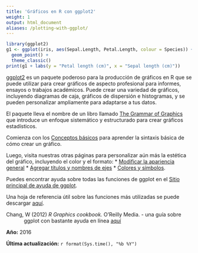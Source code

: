 ```yaml
---
title: 'Gráficos en R con ggplot2'
weight: 1
output: html_document
aliases: /plotting-with-ggplot/
---
```


```r
library(ggplot2)
g1 <- ggplot(iris, aes(Sepal.Length, Petal.Length, colour = Species)) +
  geom_point() +
  theme_classic()
print(g1 + labs(y = "Petal length (cm)", x = "Sepal length (cm)"))
```
 

[ggplot2](https://ggplot2.tidyverse.org) es un paquete poderoso para la producción de gráficos en R que se puede utilizar para crear gráficos de aspecto profesional para informes, ensayos o trabajos académicos. Puede crear una variedad de gráficos, incluyendo diagramas de caja, gráficos de dispersión e histogramas, y se pueden personalizar ampliamente para adaptarse a tus datos.

El paquete lleva el nombre de un libro llamado [The Grammar of Graphics](https://books.google.com.au/books/about/The_Grammar_of_Graphics.html?id=ZiwLCAAAQBAJ&source=kp_cover&hl=en)  que introduce un enfoque sistemático y estructurado para crear gráficos estadísticos.

Comienza con los [Conceptos básicos](/graphics/ggplot/ggplot-basics) para aprender la sintaxis básica de cómo crear un gráfico.

Luego, visita nuestras otras páginas para personalizar aún más la estética del gráfico, incluyendo el color y el formato:
* [Modificar la apariencia general](/graphics/ggplot/ggplot-appearance/)
* [Agregar títulos y nombres de ejes](/graphics/ggplot/ggplot-labels/)
* [Colores y símbolos](/graphics/ggplot/ggplot-colour-shapes/).

Puedes encontrar ayuda sobre todas las funciones de ggplot en el [Sitio principal de ayuda de ggplot](https://ggplot2.tidyverse.org).

Una hoja de referencia útil sobre las funciones más utilizadas se puede descargar [aquí](https://raw.githubusercontent.com/rstudio/cheatsheets/main/data-visualization.pdf).

<p style="margin-left: .5in; text-indent: -.5in;">Chang, W (2012) *R Graphics cookbook.* O'Reilly Media. - una guía sobre ggplot con bastante ayuda en línea [aquí](http://www.cookbook-r.com/Graphs/)</p>

**Año:** 2016

**Última actualización:** `r format(Sys.time(), "%b %Y")`


